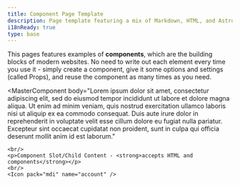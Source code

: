 ```yaml
---
title: Component Page Template
description: Page template featuring a mix of Markdown, HTML, and Astro components.
i18nReady: true
type: base
---
```


This pages features examples of <strong>components</strong>, which are the building blocks of modern websites.  No need to write out each element every time you use it - simply create a component, give it some options and settings (called Props), and reuse the component as many times as you need.





<MasterComponent
 body="Lorem ipsum dolor sit amet, consectetur adipiscing elit, sed do eiusmod tempor incididunt ut labore et dolore magna aliqua. Ut enim ad minim veniam, quis nostrud exercitation ullamco laboris nisi ut aliquip ex ea commodo consequat. Duis aute irure dolor in reprehenderit in voluptate velit esse cillum dolore eu fugiat nulla pariatur. Excepteur sint occaecat cupidatat non proident, sunt in culpa qui officia deserunt mollit anim id est laborum."
>
	<br/>
	<p>Component Slot/Child Content - <strong>accepts HTML and components</strong></p>
	<br/>
	<Icon pack="mdi" name="account" />
</MasterComponent>

